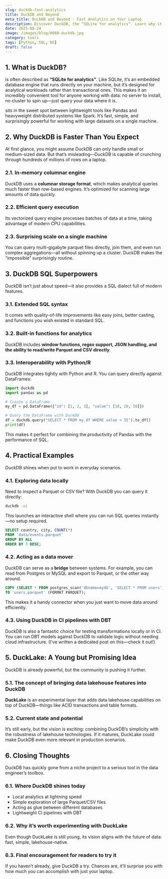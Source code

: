 ```yaml
---
slug: duckdb-fast-analytics
title: DuckDB and Beyond
meta_title: DuckDB and Beyond - Fast Analytics on Your Laptop
description: Discover DuckDB, the “SQLite for analytics”. Learn why it’s so fast, how its SQL superpowers extend beyond standard SQL, and how to use it for local exploration, data movement, CI pipelines with DBT, and even experiment with DuckLake.
date: 2025-08-24
image: /images/blog/0060-duckdb.jpg
category: tools
tags: [Python, SQL, DE]
draft: false
---
```


## 1. What is DuckDB?

<FancyLink linkText="DuckDB" url="https://duckdb.org/" dark="true"/> is often described as **“SQLite for analytics”**. Like SQLite, it’s an embedded database engine that runs directly on your machine, but it’s designed for analytical workloads rather than transactional ones. This makes it an incredibly convenient tool for anyone working with data: no server to install, no cluster to spin up—just query your data where it is.

<FancyLink linkText="DuckDB" url="https://duckdb.org/" dark="true"/> sits in the sweet spot between lightweight tools like Pandas and heavyweight distributed systems like Spark. It’s fast, simple, and surprisingly powerful for working with large datasets on a single machine.

## 2. Why DuckDB is Faster Than You Expect

At first glance, you might assume DuckDB can only handle small or medium-sized data. But that’s misleading—DuckDB is capable of crunching through hundreds of millions of rows on a laptop.

### 2.1. In-memory columnar engine

DuckDB uses a **columnar storage format**, which makes analytical queries much faster than row-based engines. It’s optimized for scanning large amounts of data quickly.

### 2.2. Efficient query execution

Its vectorized query engine processes batches of data at a time, taking advantage of modern CPU capabilities.

### 2.3. Surprising scale on a single machine

You can query multi-gigabyte parquet files directly, join them, and even run complex aggregations—all without spinning up a cluster. DuckDB makes the “impossible” surprisingly routine.

## 3. DuckDB SQL Superpowers

DuckDB isn’t just about speed—it also provides a SQL dialect full of modern features.

### 3.1. Extended SQL syntax

It comes with quality-of-life improvements like easy joins, better casting, and functions you wish existed in standard SQL.

### 3.2. Built-in functions for analytics

DuckDB includes **window functions, regex support, JSON handling, and the ability to read/write Parquet and CSV directly**.

### 3.3. Interoperability with Python/R

DuckDB integrates tightly with Python and R. You can query directly against DataFrames:

```python
import duckdb
import pandas as pd

# Create a DataFrame
my_df = pd.DataFrame({"id": [1, 2, 3], "value": [10, 20, 30]})

# Query the DataFrame with DuckDB
df = duckdb.query("SELECT * FROM my_df WHERE value > 15").to_df()
print(df)
```

This makes it perfect for combining the productivity of Pandas with the performance of SQL.

## 4. Practical Examples

DuckDB shines when put to work in everyday scenarios.

### 4.1. Exploring data locally

Need to inspect a Parquet or CSV file? With DuckDB you can query it directly:

```bash
duckdb -ui
```

This launches an interactive shell where you can run SQL queries instantly—no setup required.

```sql
SELECT country, city, COUNT(*)
FROM 'data/events.parquet'
GROUP BY ALL
ORDER BY 3 DESC;
```

### 4.2. Acting as a data mover

DuckDB can serve as a **bridge** between systems. For example, you can read from Postgres or MySQL and export to Parquet, or the other way around.

```sql
COPY (SELECT * FROM postgres_scan('dbname=mydb', 'SELECT * FROM users')) 
TO 'users.parquet' (FORMAT PARQUET);
```

This makes it a handy connector when you just want to move data around efficiently.

### 4.3. Using DuckDB in CI pipelines with DBT

DuckDB is also a fantastic choice for testing transformations locally or in CI. You can run DBT models against DuckDB to validate logic without needing cloud infrastructure. (I’ve written a dedicated post on this—check it out!)

## 5. DuckLake: A Young but Promising Idea

DuckDB is already powerful, but the community is pushing it further.

### 5.1. The concept of bringing data lakehouse features into DuckDB

**DuckLake** is an experimental layer that adds data lakehouse capabilities on top of DuckDB—things like ACID transactions and table formats.

### 5.2. Current state and potential

It’s still early, but the vision is exciting: combining DuckDB’s simplicity with the robustness of lakehouse technologies. If it matures, DuckLake could make DuckDB even more relevant in production scenarios.

## 6. Closing Thoughts

DuckDB has quickly gone from a niche project to a serious tool in the data engineer’s toolbox.

### 6.1. Where DuckDB shines today

* Local analytics at lightning speed
* Simple exploration of large Parquet/CSV files
* Acting as glue between different databases
* Lightweight CI pipelines with DBT

### 6.2. Why it’s worth experimenting with DuckLake

Even though DuckLake is still young, its vision aligns with the future of data: fast, simple, lakehouse-native.

### 6.3. Final encouragement for readers to try it

If you haven’t already, give DuckDB a try. Chances are, it’ll surprise you with how much you can accomplish with just your laptop.
